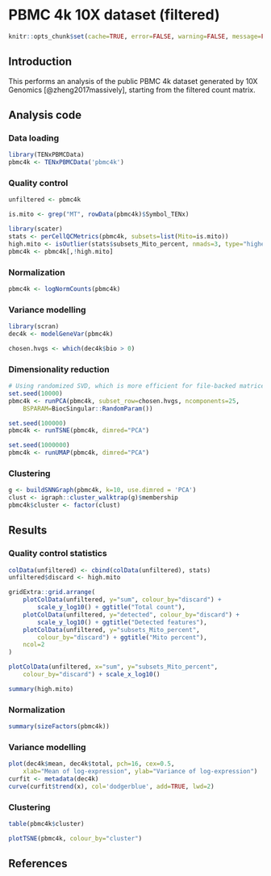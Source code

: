 <!-- AUTOMATICALLY GENERATED, DO NOT EDIT! -->

# PBMC 4k 10X dataset (filtered)

```r
knitr::opts_chunk$set(cache=TRUE, error=FALSE, warning=FALSE, message=FALSE)
```

## Introduction

This performs an analysis of the public PBMC 4k dataset generated by 10X Genomics [@zheng2017massively],
starting from the filtered count matrix.

## Analysis code

### Data loading

```r
library(TENxPBMCData)
pbmc4k <- TENxPBMCData('pbmc4k')
```

### Quality control

```r
unfiltered <- pbmc4k
```

```r
is.mito <- grep("MT", rowData(pbmc4k)$Symbol_TENx)

library(scater)
stats <- perCellQCMetrics(pbmc4k, subsets=list(Mito=is.mito))
high.mito <- isOutlier(stats$subsets_Mito_percent, nmads=3, type="higher")
pbmc4k <- pbmc4k[,!high.mito]
```

### Normalization

```r
pbmc4k <- logNormCounts(pbmc4k)
```

### Variance modelling

```r
library(scran)
dec4k <- modelGeneVar(pbmc4k)
```

```r
chosen.hvgs <- which(dec4k$bio > 0)
```

### Dimensionality reduction

```r
# Using randomized SVD, which is more efficient for file-backed matrices.
set.seed(10000)
pbmc4k <- runPCA(pbmc4k, subset_row=chosen.hvgs, ncomponents=25,
    BSPARAM=BiocSingular::RandomParam())

set.seed(100000)
pbmc4k <- runTSNE(pbmc4k, dimred="PCA")

set.seed(1000000)
pbmc4k <- runUMAP(pbmc4k, dimred="PCA")
```

### Clustering

```r
g <- buildSNNGraph(pbmc4k, k=10, use.dimred = 'PCA')
clust <- igraph::cluster_walktrap(g)$membership
pbmc4k$cluster <- factor(clust)
```

## Results

### Quality control statistics

```r
colData(unfiltered) <- cbind(colData(unfiltered), stats)
unfiltered$discard <- high.mito

gridExtra::grid.arrange(
    plotColData(unfiltered, y="sum", colour_by="discard") +
        scale_y_log10() + ggtitle("Total count"),
    plotColData(unfiltered, y="detected", colour_by="discard") +
        scale_y_log10() + ggtitle("Detected features"),
    plotColData(unfiltered, y="subsets_Mito_percent",
        colour_by="discard") + ggtitle("Mito percent"),
    ncol=2
)
```

```r
plotColData(unfiltered, x="sum", y="subsets_Mito_percent",
    colour_by="discard") + scale_x_log10()
```

```r
summary(high.mito)
```

### Normalization

```r
summary(sizeFactors(pbmc4k))
```

### Variance modelling

```r
plot(dec4k$mean, dec4k$total, pch=16, cex=0.5,
    xlab="Mean of log-expression", ylab="Variance of log-expression")
curfit <- metadata(dec4k)
curve(curfit$trend(x), col='dodgerblue', add=TRUE, lwd=2)
```

### Clustering

```r
table(pbmc4k$cluster)
```

```r
plotTSNE(pbmc4k, colour_by="cluster")
```

## References {-}
